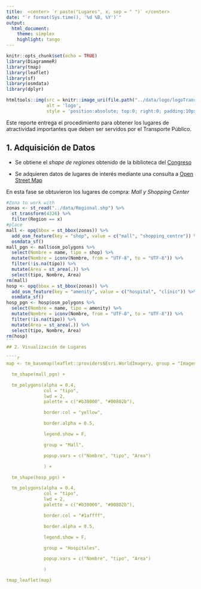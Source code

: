 ---
title:  <center> `r paste("Lugares", x, sep = " ")` </center>
date: "`r format(Sys.time(), '%d %B, %Y')`"
output: 
  html_document:
    theme: simplex
    highlight: tango
---

```{r setup, include=FALSE}
knitr::opts_chunk$set(echo = TRUE)
library(DiagrammeR)
library(tmap)
library(leaflet)
library(sf)
library(osmdata)
library(dplyr)
```

```{r, echo=FALSE}
htmltools::img(src = knitr::image_uri(file.path("../data/logo/logoTransdev.jpg")), 
               alt = 'logo', 
               style = 'position:absolute; top:0; right:0; padding:10px; width: 110px')
```

Este reporte entrega el procedimiento para obtener los lugares de atractividad importantes que deben ser servidos por el Transporte Público. 

## 1. Adquisición de Datos

* Se obtiene el *shape de regiones* obtenido de la biblioteca del [Congreso](https://www.bcn.cl/siit/mapas_vectoriales)

* Se adquieren datos de lugares de interés mediante una consulta a [Open Street Map](https://wiki.openstreetmap.org/wiki/Main_Page) 

En esta fase se obtuvieron los lugares de compra: *Mall y Shopping Center* 

````{r, message=FALSE, warning = F, echo=FALSE, results = 'hide'}
#Zona to work with
zonas <- st_read("../data/Regional.shp") %>%
  st_transform(4326) %>%
  filter(Region == x)
#place
mall <- opq(bbox = st_bbox(zonas)) %>%
  add_osm_feature(key = "shop", value = c("mall", "shopping_centre")) %>%
  osmdata_sf()
mall_pgn <- mall$osm_polygons %>%
  select(Nombre = name, tipo = shop) %>%
  mutate(Nombre = iconv(Nombre, from = "UTF-8", to = "UTF-8")) %>%
  filter(!is.na(tipo)) %>%
  mutate(Area = st_area(.)) %>%
  select(tipo, Nombre, Area)
rm(mall)
hosp <- opq(bbox = st_bbox(zonas)) %>%
  add_osm_feature(key = "amenity", value = c("hospital", "clinic")) %>%
  osmdata_sf()
hosp_pgn <- hosp$osm_polygons %>%
  select(Nombre = name, tipo = amenity) %>%
  mutate(Nombre = iconv(Nombre, from = "UTF-8", to = "UTF-8")) %>%
  filter(!is.na(tipo)) %>%
  mutate(Area = st_area(.)) %>%
  select(tipo, Nombre, Area)
rm(hosp)
```
## 2. Visualización de Lugares

````{r, message=FALSE, warning = F, echo=FALSE, fig.align='center', out.width = '100%'}

map <- tm_basemap(leaflet::providers$Esri.WorldImagery, group = "Imagen Satelital") +

  tm_shape(mall_pgn) +

  tm_polygons(alpha = 0.4, 
              col = "tipo",
              lwd = 2, 
              palette = c("#b30000", "#00802b"),

              border.col = "yellow",

              border.alpha = 0.5,

              legend.show = F,

              group = "Mall",

              popup.vars = c("Nombre", "tipo", "Area")

              ) +

  tm_shape(hosp_pgn) +

  tm_polygons(alpha = 0.4, 
              col = "tipo",
              lwd = 2, 
              palette = c("#b30000", "#00802b"),

              border.col = "#1affff",

              border.alpha = 0.5,

              legend.show = F,

              group = "Hospitales",

              popup.vars = c("Nombre", "tipo", "Area")

              ) 

tmap_leaflet(map) 
````
